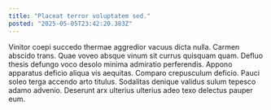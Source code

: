 ```yaml
---
title: "Placeat terror voluptatem sed."
posted: "2025-05-05T23:42:20.383Z"
---
```


Vinitor coepi succedo thermae aggredior vacuus dicta nulla. Carmen abscido trans. Quae voveo absque vinum sit currus quisquam quam.
Defluo thesis defungo voco desolo minima admiratio perferendis. Appono apparatus deficio aliqua vis aequitas. Comparo crepusculum deficio.
Pauci soleo terga accendo arto titulus. Sodalitas denique validus sulum tepesco adamo advenio. Deserunt arx ulterius ulterius adeo texo delectus pauper eum.
